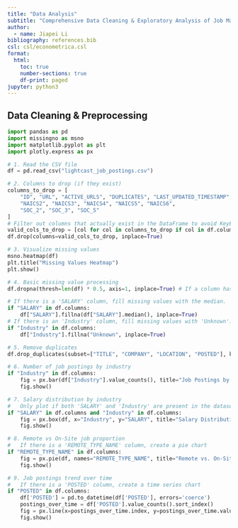 ---
title: "Data Analysis"
subtitle: "Comprehensive Data Cleaning & Exploratory Analysis of Job Market Trends"
author:
  - name: Jiapei Li
bibliography: references.bib
csl: csl/econometrica.csl
format: 
  html:
    toc: true
    number-sections: true
    df-print: paged
jupyter: python3
---

## Data Cleaning & Preprocessing

```{python}
import pandas as pd
import missingno as msno
import matplotlib.pyplot as plt
import plotly.express as px

# 1. Read the CSV file
df = pd.read_csv("lightcast_job_postings.csv")

# 2. Columns to drop (if they exist)
columns_to_drop = [
    "ID", "URL", "ACTIVE_URLS", "DUPLICATES", "LAST_UPDATED_TIMESTAMP",
    "NAICS2", "NAICS3", "NAICS4", "NAICS5", "NAICS6",
    "SOC_2", "SOC_3", "SOC_5"
]
# Filter out columns that actually exist in the DataFrame to avoid KeyError
valid_cols_to_drop = [col for col in columns_to_drop if col in df.columns]
df.drop(columns=valid_cols_to_drop, inplace=True)

# 3. Visualize missing values
msno.heatmap(df)
plt.title("Missing Values Heatmap")
plt.show()

# 4. Basic missing value processing
df.dropna(thresh=len(df) * 0.5, axis=1, inplace=True) # If a column has more than 50% missing values, delete it.

# If there is a 'SALARY' column, fill missing values with the median.
if "SALARY" in df.columns:
    df["SALARY"].fillna(df["SALARY"].median(), inplace=True)
# If there is an 'Industry' column, fill missing values with 'Unknown'.
if "Industry" in df.columns:
    df["Industry"].fillna("Unknown", inplace=True)

# 5. Remove duplicates
df.drop_duplicates(subset=["TITLE", "COMPANY", "LOCATION", "POSTED"], keep="first", inplace=True)

# 6. Number of job postings by industry
if "Industry" in df.columns:
    fig = px.bar(df["Industry"].value_counts(), title="Job Postings by Industry")
    fig.show()

# 7. Salary distribution by industry
#   Only plot if both 'SALARY' and 'Industry' are present in the dataset
if "SALARY" in df.columns and "Industry" in df.columns:
    fig = px.box(df, x="Industry", y="SALARY", title="Salary Distribution by Industry")
    fig.show()

# 8. Remote vs On-Site job proportion
#   If there is a 'REMOTE_TYPE_NAME' column, create a pie chart
if "REMOTE_TYPE_NAME" in df.columns:
    fig = px.pie(df, names="REMOTE_TYPE_NAME", title="Remote vs. On-Site Jobs")
    fig.show()

# 9. Job postings trend over time
#   If there is a 'POSTED' column, create a time series chart
if "POSTED" in df.columns:
    df['POSTED'] = pd.to_datetime(df['POSTED'], errors='coerce')
    postings_over_time = df['POSTED'].value_counts().sort_index()
    fig = px.line(x=postings_over_time.index, y=postings_over_time.values, labels={'x': 'Date Posted', 'y': 'Number of Job Postings'}, title="Job Postings Over Time")
    fig.show()
```
